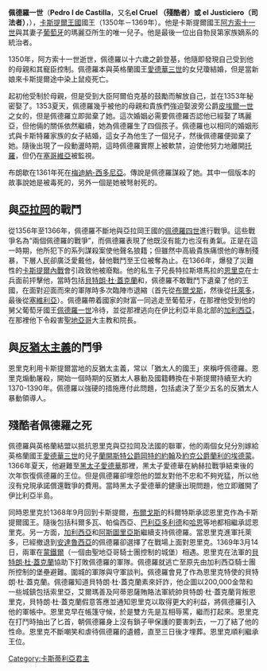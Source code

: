 {{noteTA
|1=zh-hans:卡斯蒂利亚;zh-hant:卡斯蒂利亞;zh-tw:卡斯提爾;
|2=zh-hans:阿拉贡; zh-hk:亞拉岡; zh-tw:亞拉岡
}}
{{Infobox royalty
| name         = 佩德羅一世
| image        = Estatua de Pedro I el Cruel (M.A.N.) 01.jpg
| image_size   = 180px
| succession   = 卡斯提爾國王
| reign        = 1350年3月26日 — 1366年3月13日
| reign-type   = 第一次在位
| predecessor  = [[阿方索十一世_(卡斯提爾)|阿方索十一世]]
| successor    = [[恩里克二世_(卡斯提爾)|恩里克二世]]
| reign1       = 1367年4月3日 — 1369年3月23日
| reign-type1  = 第二次在位
| predecessor1 = 恩里克二世
| successor1   = 恩里克二世
| house        = [[伊夫雷亞王朝|伊夫雷亞王朝]]
| father       = [[阿方索十一世_(卡斯提爾)|阿方索十一世]]
| mother       = [[葡萄牙的瑪麗亞|葡萄牙的瑪麗亞]]
| birth_date   = 1334年8月30日
| birth_place  = [[布爾戈斯|布哥斯]]
| death_date   = {{Death date and age|1369|03|23|1334|08|30|df=y}}
| death_place  = [[蒙鐵爾|蒙鐵爾]]
| burial_place = [[塞維利亞主教座堂|塞維利亞主教座堂]]
| religion     = [[羅馬天主教|羅馬天主教]]
}}

'''佩德羅一世'''（'''Pedro I de Castilla'''，又名'''el Cruel （殘酷者）或 el Justiciero（司法者）'''，{{bd|1334年|8月30日|1369年|3月23日|catIdx=P}}），[[卡斯提爾王國|卡斯提爾王國]]國王（1350年－1369年）。他是卡斯提爾國王[[阿方索十一世_(卡斯蒂利亞)|阿方索十一世]]與其妻子[[葡萄牙|葡萄牙]]的瑪麗亞所生的唯一兒子。他是最後一位出自勃艮第家族嫡系的統治者。

1350年，阿方索十一世逝世，佩德羅以十六歲之齡登基，他隨即發現自己受到他的母親和其寵臣控制。佩德羅本與英格蘭國王[[愛德華三世_(英格蘭)|愛德華三世]]的女兒瓊結婚，但是當新娘來卡斯提爾途中染上鼠疫死亡。

起初他受制於母親，但是受到大臣阿爾伯克基的鼓勵而解放自己，並在1353年秘密娶了{{link-en|瑪麗亞·德·帕迪拉|María de Padilla}}。1353夏天，佩德羅幾乎被他的母親和貴族們強迫娶波旁公爵[[皮埃爾一世·德·波旁|皮埃爾一世]]之女的{{link-en|波旁的布朗歇|Blanche of Bourbon}}，但是佩德羅立即拋棄了她。這次婚姻必需要佩德羅否認他已經娶了瑪麗亞，但他倆的關係依然繼續，她為佩德羅生了四個孩子。佩德羅也以相同的婚姻形式與卡斯特羅家族的女子{{link-en|胡安娜·德·卡斯特羅|Juana de Castro}}結婚，這女子為他生了一個兒子，然後佩德羅便拋棄了她。隨後出現了一段動盪時期，這時佩德羅實際上被軟禁，迫使他努力地離開[[托羅_(薩莫拉省)|托羅]]，但仍在[[塞哥維亞|塞哥維亞]]被監視。

布朗歇在1361年死在[[梅迪納-西多尼亞|梅迪納-西多尼亞]]。傳說是佩德羅謀殺了她。其中一個版本的故事說她是被毒死的，另外一個是她被弩射死的。

== 與[[亞拉岡王國|亞拉岡]]的戰鬥 ==
從1356年至1366年，佩德羅不斷地與亞拉岡王國的[[佩德羅四世_(阿拉貢)|佩德羅四世]]進行戰爭。這些戰爭名為“兩個佩德羅的戰爭”，而佩德羅表現了他既沒有能力也沒有勇氣。正是在這一時期，他所犯下的系列謀殺案使他聲名狼籍；但雖然中高級貴族痛恨他的專制殘暴，下層人民卻廣泛愛戴他，替他戰鬥至王位被奪為止。在1366年，爆發了災難性的[[第一次卡斯提爾王位繼承戰爭|卡斯提爾內戰]]會引政致他被廢黜。他的私生子兄長特拉斯塔馬拉的[[恩里克二世_(卡斯蒂利亞)|恩里克]]在士兵面前抨擊他，當時包括[[貝特朗·杜·蓋克蘭|貝特朗·杜·蓋克蘭]]和{{link-en|于格·卡爾弗利|Hugh Calveley}}，佩德羅不敢戰鬥下遺棄了他的王國，在面對迎面而來的軍隊時多次臨陣市退縮（首先從[[布爾戈斯|布爾戈斯]]，然後從[[托萊多|托萊多]]，最後從[[塞維利亞|塞維利亞]]）。佩德羅帶着國家的財富一同逃走至葡萄牙，在那裡他受到他的舅父葡萄牙國王[[佩德羅一世_(葡萄牙)|佩德羅一世]]冷待，並從那裡逃向在伊比利亞半島北部的[[加利西亞|加利西亞]]，在那裡他下令殺害[[聖地亞哥|聖地亞哥]]大主教和院長。

== 與[[反猶太主義|反猶太主義]]的鬥爭 ==
恩里克利用卡斯提爾當地的反猶太主義，常以「猶太人的國王」來稱呼佩德羅。恩里克煽動屠殺，開始一個時期的反猶太人暴動及國籍轉換在卡斯提爾持續至大約1370-1390年。佩德羅以強硬的措施應付此問題，包括處決了至少五名的反猶太人暴動領導人。

== 殘酷者佩德羅之死 ==
佩德羅與英格蘭結盟以抵抗恩里克與亞拉岡及法國的聯軍，他的兩個女兒分別嫁給英格蘭國王[[愛德華三世|愛德華三世]]的兒子[[蘭開斯特公爵|蘭開斯特公爵]][[岡特的約翰|岡特的約翰]]及[[約克公爵|約克公爵]][[蘭利的埃德蒙|蘭利的埃德蒙]]。1366年夏天，他避難至[[黑太子愛德華|黑太子愛德華]]那裡，黑太子愛德華在納赫拉戰爭結束後的次年恢復佩德羅的王位。但是佩德羅卻埋怨他的盟友對他不忠和不夠兇猛，所以他沒有兌現承諾償還戰爭的費用。當時黑太子愛德華的健康出現問題，他立即離開了伊比利亞半島。

同時恩里克於1368年9月回到卡斯提爾，[[布爾戈斯|布爾戈斯]]的科爾特斯承認恩里克作為卡斯提爾國王。隨後包括科爾多瓦、帕倫西亞、[[巴利亞多利德|巴利亞多利德]]和[[哈恩|哈恩]]等地都相繼承認恩里克。另一方面，[[加利西亞|加利西亞]]和[[阿斯圖里亞斯|阿斯圖里亞斯]]繼續支持佩德羅。當恩里克進軍托萊多，已經撤退到[[安達魯西亞|安達魯西亞]]的佩德羅卻選擇了在戰場上面對恩里克。1369年3月14日，兩軍在[[蒙鐵爾|蒙鐵爾]]（一個由聖地亞哥騎士團控制的城堡）相遇。恩里克在法軍的[[貝特朗·杜·蓋克蘭|貝特朗·杜·蓋克蘭]]協助下打敗佩德羅的軍隊。佩德羅就逃亡至原先由加利西亞騎士團所控制的堡壘避難。圍城的軍隊與守軍談判。佩德羅會見了作為恩里克特使的貝特朗·杜·蓋克蘭。佩德羅知道貝特朗·杜·蓋克蘭素來奸詐，他企圖以200,000金幣和一些城鎮包括索里亞，艾爾瑪善及阿蒂恩薩賄賂法軍統帥貝特朗·杜·蓋克蘭背叛恩里克，貝特朗·杜·蓋克蘭假意答應並通知恩里克以取得更大的利益，將佩德羅引入他的軍帳中。恩里克早在帳篷守候，於是雙方先是互相辱罵，繼而打起來。恩里克在打鬥時抽出了匕首，朝佩德羅身上沒有鎖子甲保護的要害刺去，一刀了結了他的性命。恩里克不斷嘲笑和虐待佩德羅的遺體，直至三日後才埋葬。恩里克順利繼承王位。

{{卡斯提亞君主}}
{{雷昂君主}}
{{Authority control}}
[[Category:卡斯蒂利亞君主|Category:卡斯蒂利亞君主]]